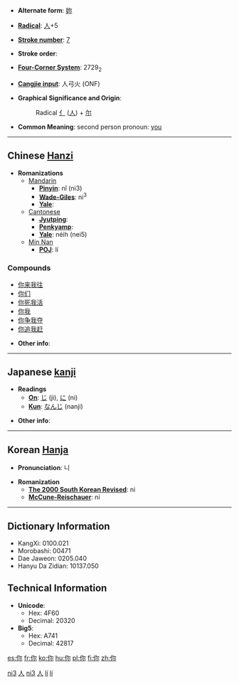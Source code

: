 * '''Alternate form''': [[妳]]

* '''[[Wiktionary:Chinese radical index| Radical]]''': [[Wiktionary:Chinese radical index 人|人]]+5

* '''[[Wiktionary:Chinese total strokes index|Stroke number]]''': [[Wiktionary:Chinese total strokes index 7|7]]

* '''Stroke order''': 

* '''[[Wiktionary:Chinese four corner index|Four-Corner System]]''': 2729<sub>2</sub>

* '''[[Wiktionary:Chinese Cangjie index|Cangjie input]]''': 人弓火 (ONF)

* '''Graphical Significance and Origin''':
*:Radical [[亻]] ([[人]]) + [[尔]]

* '''Common Meaning''': second person pronoun: [[you]]

----

== Chinese [[Hanzi]] ==

* '''Romanizations'''
** [[Mandarin]]
*** '''[[Pinyin]]''': nǐ (ni3)
*** '''[[Wade-Giles]]''': ni<sup>3</sup>
*** '''[[Yale]]''': 
**[[Cantonese]]
***'''[[Jyutping]]''':
***'''[[Penkyamp]]''': 
***'''[[Yale]]''': néih (nei5)
**[[Min Nan]]
***'''[[POJ]]''': lí

===Compounds===
*[[你来我往]]
*[[你们]]
*[[你死我活]]
*[[你我]]
*[[你争我夺]]
*[[你追我赶]]

* '''Other info''': 

----

== Japanese [[kanji]] ==

* '''Readings'''
** '''[[On]]''': [[じ]] (ji), [[に]] (ni)
** '''[[Kun]]''': [[なんじ]] (nanji)

* '''Other info''':  

----

== Korean [[Hanja]] ==

* '''Pronunciation''': 니

* '''Romanization'''
** '''[[The 2000 South Korean Revised Romanization|The 2000 South Korean Revised]]''': ni
** '''[[McCune-Reischauer]]''': ni

----

== Dictionary Information ==

* KangXi: 0100.021
* Morobashi: 00471
* Dae Jaweon: 0205.040
* Hanyu Da Zidian: 10137.050

== Technical Information ==

* '''Unicode''':
** Hex: 4F60
** Decimal: 20320
* '''Big5''':
** Hex: A741
** Decimal: 42817

[[Category:zh-cn:Pronouns|ni3]]
[[Category:zh-tw:Pronouns|人]]
[[Category:zh-cn:Beginning Mandarin|ni3]]
[[Category:zh-tw:Beginning Mandarin|人]]
[[Category:nan-cn:Pronouns|lí]]
[[Category:nan-tw:Pronouns|lí]]

[[es:你]]
[[fr:你]]
[[ko:你]]
[[hu:你]]
[[pl:你]]
[[fi:你]]
[[zh:你]]